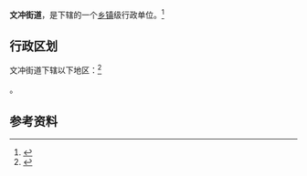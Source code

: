 {{中国乡级行政区|44/01/12/006/000}}

'''文冲街道'''，是{{PRC admin/fullname|44/01/12/006/000|3}}下辖的一个[[乡镇|乡镇]]级行政单位。<ref>{{PRC admin/ref sgc|{{PRC admin/parent|44/01/12/006/000}}}}</ref>

== 行政区划 ==

文冲街道下辖以下地区：<ref>{{PRC admin/ref sgc|44/01/12/006/000}}</ref>

{{PRC admin/children|44/01/12/006/000}}。

== 参考资料 ==

{{reflist}}

{{行政区划小作品}}
{{PRC admin/navcat|44/01/12/006/000}}
